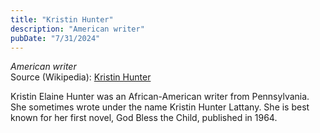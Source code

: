 ```yaml
---
title: "Kristin Hunter"
description: "American writer"
pubDate: "7/31/2024"
---
```


*American writer*  
Source (Wikipedia): [Kristin Hunter][1]

Kristin Elaine Hunter was an African-American writer from Pennsylvania. She sometimes wrote under the name Kristin Hunter Lattany. She is best known for her first novel, God Bless the Child, published in 1964.

[1]: https://en.wikipedia.org/wiki/Kristin_Hunter
